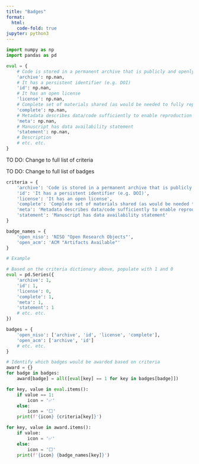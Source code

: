 ```yaml
---
title: "Badges"
format:
  html:
    code-fold: true
jupyter: python3
---
```


<!--
Template for evaluation of journal article against criteria of various reproducibility badges.

To use this template:
1. For each criteria in the Python cell, add a 0 if not met and 1 if it is met.
2. Run the script (i.e. preview the Quarto book) - you will see that the code outputs a formatted list of criteria met, as well as the badges met.

Although this script uses Python, it is applicable regardless of the language used by the study you are evaluating.
-->

```python
import numpy as np
import pandas as pd

eval = {
    # Code is stored in a permanent archive that is publicly and openly accessible
    'archive': np.nan,
    # It has a persistent identifier (e.g. DOI)
    'id': np.nan,
    # It has an open license
    'license': np.nan,
    # Complete set of materials shared (as would be needed to fully reproduce article)
    'complete': np.nan,
    # Metadata describes data/code sufficiently to enable reproduction (e.g. package versions)
    'meta': np.nan,
    # Manuscript has data availability statement
    'statement': np.nan,
    # Description
    # etc. etc.
}
```

TO DO: Change to full list of criteria

TO DO: Change to full list of badges

```python
criteria = {
    'archive': 'Code is stored in a permanent archive that is publicly and openly accessible',
    'id': 'It has a persistent identifier (e.g. DOI)',
    'license': 'It has an open license',
    'complete': 'Complete set of materials shared (as would be needed to fully reproduce article)',
    'meta': 'Metadata describes data/code sufficiently to enable reproduction (e.g. package versions)',
    'statement': 'Manuscript has data availability statement'
}

badge_names = {
    'open_niso': 'NISO "Open Research Objects"',
    'open_acm': 'ACM "Artifacts Available"'
}
```

```python
# Example

# Based on the criteria dictionary above, populate with 1 and 0
eval = pd.Series({
    'archive': 1,
    'id': 1,
    'license': 0,
    'complete': 1,
    'meta': 1,
    'statement': 1
    # etc. etc.
})

badges = {
    'open_niso': ['archive', 'id', 'license', 'complete'],
    'open_acm': ['archive', 'id']
    # etc. etc.
}

# Identify which badges would be awarded based on criteria
award = {}
for badge in badges:
    award[badge] = all([eval[key] == 1 for key in badges[badge]])
```

```python
for key, value in eval.items(): 
    if value == 1:
        icon = '✅'
    else:
        icon = '⬜'
    print(f'{icon} {criteria[key]}')
```

```python
for key, value in award.items(): 
    if value:
        icon = '✅'
    else:
        icon = '⬜'
    print(f'{icon} {badge_names[key]}')
```
